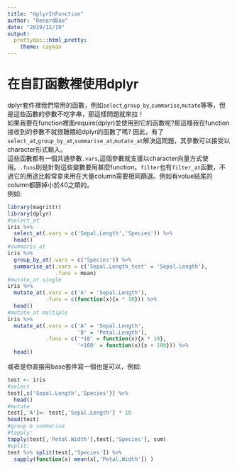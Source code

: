 ```yaml
---
title: "dplyrInFunction"
author: "RenardBao"
date: "2019/12/19"
output: 
  prettydoc::html_pretty:
    theme: cayman
---
```


# 在自訂函數裡使用dplyr

dplyr套件裡我們常用的函數，例如`select`,`group_by`,`summarise`,`mutate`等等，但是這些函數的參數不吃字串，那這樣問題就來拉！    
如果我要在function裡面require(dplyr)並使用到它的函數呢?那這樣我在function接收到的參數不就很難餵給dplyr的函數了嗎? 因此，有了`select_at`,`group_by_at`,`summarise_at`,`mutate_at`解決這問題，其參數可以接受以character形式輸入。  
這些函數都有一個共通參數`.vars`,這個參數就支援以character向量方式使用。`.funs`則是針對這些變數要用甚麼function。`filter`也有`filter_at`函數，不過它的用途比較常拿來用在大量column需要相同篩選。例如有volue結尾的column都篩掉小於40之類的。  
例如:

```r
library(magrittr)
library(dplyr)
#select_at
iris %>% 
  select_at(.vars = c('Sepal.Length','Species')) %>%  
  head()
#summaris_at
iris %>% 
  group_by_at(.vars = c('Species')) %>% 
  summarise_at(.vars = c('Sepal.Length_test' = 'Sepal.Length'),
               .funs = mean)
#mutate_at single
iris %>%
  mutate_at(.vars = c('A' = 'Sepal.Length'),
            .funs = c(function(x){x * 10})) %>%
  head()
#mutate_at multiple
iris %>%
  mutate_at(.vars = c('A' = 'Sepal.Length',
                      'B' = 'Petal.Length'),
            .funs = c('*10' = function(x){x * 10},
                      '+100' = function(x){x + 100})) %>%
  head()
```


或者是你直接用base套件寫一個也是可以，例如:

```r
test <- iris
#select
test[,c('Sepal.Length','Species')] %>%  
  head()
#mutate
test[,'A']<- test[,'Sepal.Length'] * 10
head(test)
#group & summarise
#tapply:
tapply(test[,'Petal.Width'],test[,'Species'], sum)
#split:
test %>% split(test[,'Species']) %>% 
  sapply(function(x) mean(x[,'Petal.Width']) )

```